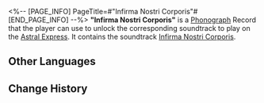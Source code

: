<%-- [PAGE_INFO]
PageTitle=#"Infirma Nostri Corporis"#
[END_PAGE_INFO] --%>
{{Item Infobox
|id          = 210332
|image       = Item Infirma Nostri Corporis.png
|type        = Disk
|invCategory = Valuables
|rarity      = 3
|effect      = 
|description = A record that can be played on the Express' phonograph. It might be a chance acquisition or a gift from someone else. All sorts of memories surge up when the music plays &mdash; the smiles, encounters, touches, and the excitement of battle. Maybe that is why people still collect records even as society rapidly advances.<br />The current record contains the track "Infirma Nostri Corporis."
}}
{{Description|''Without the aid of the mighty souls of the righteous, the world would become a realm of lies.''}}
'''"Infirma Nostri Corporis"''' is a [[Phonograph]] Record that the player can use to unlock the corresponding soundtrack to play on the [[Astral Express]]. It contains the soundtrack [[Infirma Nostri Corporis]].

==Other Languages==
{{Other Languages
|en   = "Infirma Nostri Corporis"
|zhs  = 《坚我苦弱血肉》
|zht  = 《堅我苦弱血肉》
|ja   = 『我が脆弱な血肉を堅くせよ』
|ko   = ≪연약한 나의 육신 강하게 하소서≫
|es   = Infirma Nostri Corporis
|fr   = «&nbsp;Infirma Nostri Corporis&nbsp;»
|ru   = Infirma Nostri Corporis
|th   = "Infirma Nostri Corporis"
|vi   = Giữ Vững Thân Xác Yếu Đuối Của Tôi
|de   = „Infirma Nostri Corporis“
|id   = "Infirma Nostri Corporis"
|pt   = "Infirma Nostri Corporis"
}}

==Change History==
{{Change History|2.2}}